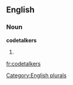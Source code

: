 
==English==

===Noun===
'''codetalkers'''

# {{plural of|[[codetalker]]}}

[[Category:English plurals]]

[[fr:codetalkers]]
